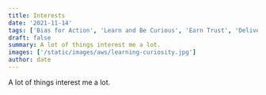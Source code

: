```yaml
---
title: Interests
date: '2021-11-14'
tags: ['Bias for Action', 'Learn and Be Curious', 'Earn Trust', 'Deliver Results', 'Feedback']
draft: false
summary: A lot of things interest me a lot.
images: ['/static/images/aws/learning-curiosity.jpg']
author: date
---
```


<Pexels
  src="/static/images/aws/learning-curiosity.jpg"
  srcurl="/static/images/aws/learning-curiosity.jpg"
  author="Mandar Date"
  authorurl="https://www.linkedin.com/in/mandardate"
  alt="Interests"
/>

A lot of things interest me a lot.
